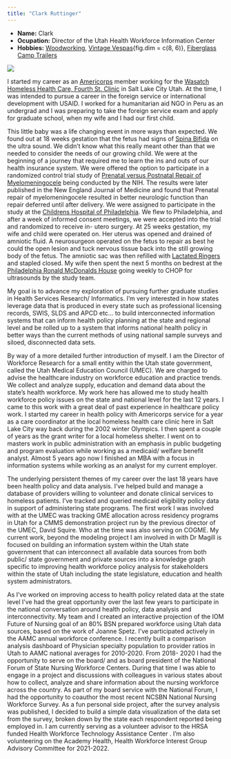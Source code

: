 ```yaml
---
title: "Clark Ruttinger"
---
```

- __Name:__ Clark
- __Ocupation:__ Director of the Utah Health Workforce Information Center
- __Hobbies:__ [Woodworking](table.png), 
               [Vintage Vespas](scoot.png){fig.dim = c(8, 6)}, 
               [Fiberglass Camp Trailers](https://photos.google.com/share/AF1QipNu9Y0LfL2Tpds0K3NZyTCOmhWYTOwOOUweQ-Z5lPs5RqvdAImajW6SGsD5WobIyw?pli=1&key=Rnk2bEVIUWVVSUstV1RXSWNHVE90dm5fQjAxbkRn) 

![](face.png)

I started my career as an [Americorps](https://americorps.gov/) member working for the [Wasatch Homeless Health Care, Fourth St. Clinic](https://fourthstreetclinic.org/) in Salt Lake City Utah. At the time, I was intended to pursue a career in the foreign service or international development with USAID. I worked for a humanitarian aid NGO in Peru as an undergrad and I was preparing to take the foreign service exam and apply for graduate school, when my wife and I had our first child. 

This little baby was a life changing event in more ways than expected. We found out at 18 weeks gestation that the fetus had signs of [Spina Bifida](https://www.cdc.gov/ncbddd/spinabifida/facts.html#:~:text=Spina%20bifida%20is%20a%20condition,not%20close%20all%20the%20way.) on the ultra sound. We didn't know what this really meant other than that we needed to consider the needs of our growing child. We were at the beginning of a journey that required me to learn the ins and outs of our health insurance system. We were offered the option to participate in a randomized control trial study of [Prenatal versus Postnatal Repair of Myelomeningocele](https://www.nejm.org/doi/full/10.1056/nejmoa1014379) being conducted by the NIH. The results were later published in the New England Journal of Medicine and found that Prenatal repair of myelomeningocele resulted in better neurologic function than repair deferred until after delivery. We were assigned to participate in the study at the [Childrens Hospital of Philadelphia](https://www.chop.edu/). We flew to Philadelphia, and after a week of informed consent meetings, we were accepted into the trial and randomized to receive in- utero surgery. At 25 weeks gestation, my wife and child were operated on. Her uterus was opened and drained of amniotic fluid. A neurosurgeon operated on the fetus to repair as best he could the open lesion and tuck nervous tissue back into the still growing body of the fetus. The amniotic sac was then refilled with [Lactated Ringers](https://www.accessdata.fda.gov/drugsatfda_docs/label/2011/016679s104,016682s105,016692s095,019367s026lbl.pdf) and stapled closed. My wife then spent the next 5 months on bedrest at the [Philadelphia Ronald McDonalds House](https://www.rmhcphilly.org/) going weekly to CHOP for ultrasounds by the study team.  
 

My goal is to advance my exploration of pursuing further graduate studies in Health Services Research/ Informatics. I'm very interested in how states leverage data that is produced in every state such as professional licensing records, SWIS, SLDS and APCD etc... to build interconnected information systems that can inform health policy planning at the state and regional level and be rolled up to a system that informs national health policy in better ways than the current methods of using national sample surveys and siloed, disconnected data sets. 

By way of a more detailed further introduction of myself. I am the Director of Workforce Research for a small entity within the Utah state government, called the Utah Medical Education Council (UMEC). We are charged to advise the healthcare industry on workforce education and practice trends. We collect and analyze supply, education and demand data about the state's health workforce. My work here has allowed me to study health workforce policy issues on the state and national level for the last 12 years. I came to this work with a great deal of past experience in healthcare policy work. I started my career in health policy with Americorps service for a year as a care coordinator at the local homeless health care clinic here in Salt Lake City way back during the 2002 winter Olympics. I then spent a couple of years as the grant writer for a local homeless shelter. I went on to masters work in public administration with an emphasis in public budgeting and program evaluation while working as a medicaid/ welfare benefit analyst. Almost 5 years ago now I finished an MBA with a focus in information systems while working as an analyst for my current employer. 

The underlying persistent themes of my career over the last 18 years have been health policy and data analysis. I've helped build and manage a database of providers willing to volunteer and donate clinical services to homeless patients. I've tracked and queried medicaid eligibility policy data in support of administering state programs. The first work I was involved with at the UMEC was tracking GME allocation across residency programs in Utah for a CMMS demonstration project run by the previous director of the UMEC, David Squire. Who at the time was also serving on COGME. My current work, beyond the modeling project I am involved in with Dr Magill is focused on building an information system within the Utah state government that can interconnect all available data sources from both public/ state government and private sources into a knowledge graph specific to improving health workforce policy analysis for stakeholders within the state of Utah including the state legislature, education and health system administrators. 

As I've worked on improving access to health policy related data at the state level I've had the great opportunity over the last few years to participate in the national conversation around health policy, data analysis and interconnectivity. My team and I created an interactive projection of the IOM Future of Nursing goal of an 80% BSN prepared workforce using Utah data sources, based on the work of Joanne Spetz. I've participated actively in the AAMC annual workforce conference. I recently built a comparison analysis dashboard of Physician specialty population to provider ratios in Utah to AAMC national averages for 2010-2020. From 2018- 2020 I had the opportunity to serve on the board/ and as board president of the National Forum of State Nursing Workforce Centers. During that time I was able to engage in a project and discussions with colleagues in various states about how to collect, analyze and share information about the nursing workforce across the country. As part of my board service with the National Forum, I had the opportunity to coauthor the most recent NCSBN National Nursing Workforce Survey.  As a fun personal side project, after the survey analysis was published, I decided to build a simple data visualization of the data set from the survey, broken down by the state each respondent reported being employed in.  I am currently serving as a volunteer advisor to the HRSA funded Health Workforce Technology Assistance Center .  I'm also volunteering on the Academy Health, Health Workforce Interest Group Advisory Committee for 2021-2022.